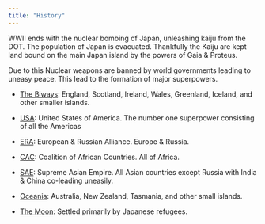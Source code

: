 ```yaml
---
title: "History"
---
```


WWII ends with the nuclear bombing of Japan, unleashing kaiju from the DOT. The population of Japan is evacuated. Thankfully the Kaiju are kept land bound on the main Japan island by the powers of Gaia & Proteus.

Due to this Nuclear weapons are banned by world governments leading to uneasy peace. This lead to the formation of major superpowers.

-   [The Biways](/History/Biways.qmd): England, Scotland, Ireland, Wales, Greenland, Iceland, and other smaller islands.

-   [USA](/History/USA.qmd): United States of America. The number one superpower consisting of all the Americas

-   [ERA](/History/ERA.qmd): European & Russian Alliance. Europe & Russia.

-   [CAC](/History/CAC.qmd): Coalition of African Countries. All of Africa.

-   [SAE](/History/SAE.qmd): Supreme Asian Empire. All Asian countries except Russia with India & China co-leading uneasily.

-   [Oceania](/History/Oceania.qmd): Australia, New Zealand, Tasmania, and other small islands.

-   [The Moon](/History/The_moon.qmd): Settled primarily by Japanese refugees.
